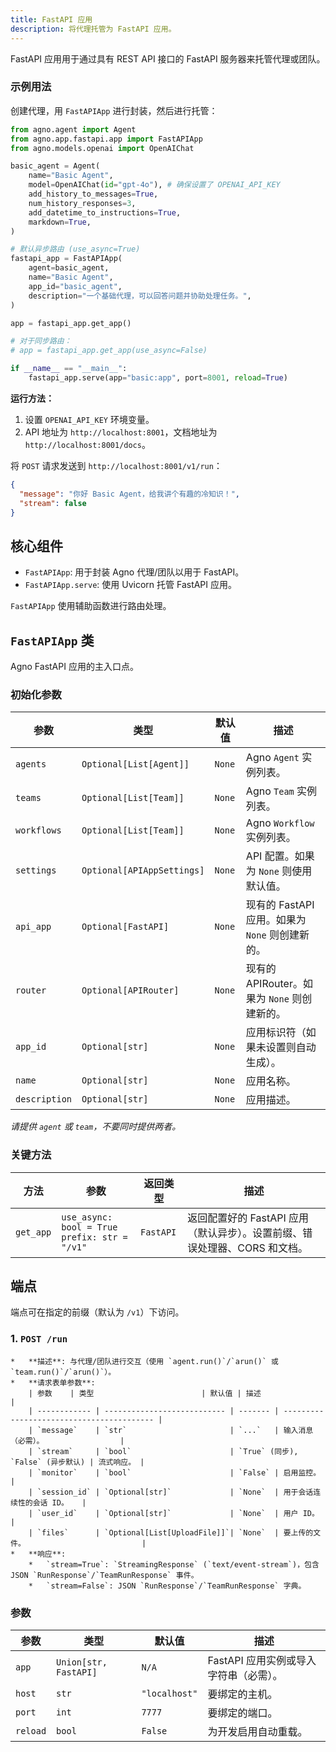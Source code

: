 ```yaml
---
title: FastAPI 应用
description: 将代理托管为 FastAPI 应用。
---
```



FastAPI 应用用于通过具有 REST API 接口的 FastAPI 服务器来托管代理或团队。

### 示例用法

创建代理，用 `FastAPIApp` 进行封装，然后进行托管：

```python
from agno.agent import Agent
from agno.app.fastapi.app import FastAPIApp
from agno.models.openai import OpenAIChat

basic_agent = Agent(
    name="Basic Agent",
    model=OpenAIChat(id="gpt-4o"), # 确保设置了 OPENAI_API_KEY
    add_history_to_messages=True,
    num_history_responses=3,
    add_datetime_to_instructions=True,
    markdown=True,
)

# 默认异步路由 (use_async=True)
fastapi_app = FastAPIApp(
    agent=basic_agent,
    name="Basic Agent",
    app_id="basic_agent",
    description="一个基础代理，可以回答问题并协助处理任务。",
)

app = fastapi_app.get_app()

# 对于同步路由：
# app = fastapi_app.get_app(use_async=False)

if __name__ == "__main__":
    fastapi_app.serve(app="basic:app", port=8001, reload=True)

```

**运行方法：**

1.  设置 `OPENAI_API_KEY` 环境变量。
2.  API 地址为 `http://localhost:8001`，文档地址为 `http://localhost:8001/docs`。

将 `POST` 请求发送到 `http://localhost:8001/v1/run`：
```json
{
  "message": "你好 Basic Agent，给我讲个有趣的冷知识！",
  "stream": false
}
```

## 核心组件

- `FastAPIApp`: 用于封装 Agno 代理/团队以用于 FastAPI。
- `FastAPIApp.serve`: 使用 Uvicorn 托管 FastAPI 应用。

`FastAPIApp` 使用辅助函数进行路由处理。

## `FastAPIApp` 类

Agno FastAPI 应用的主入口点。

### 初始化参数

| 参数  | 类型                      | 默认值 | 描述                                           |
| ------ | -------------------------- | ------- | ----------------------------------------------- |
| `agents`    | `Optional[List[Agent]]`         | `None`  | Agno `Agent` 实例列表。                |
| `teams`     | `Optional[List[Team]]`          | `None`  | Agno `Team` 实例列表。                 |
| `workflows`     | `Optional[List[Team]]`          | `None`  | Agno `Workflow` 实例列表。                 |
| `settings` | `Optional[APIAppSettings]`| `None`  | API 配置。如果为 `None` 则使用默认值。                |
| `api_app`  | `Optional[FastAPI]`       | `None`  | 现有的 FastAPI 应用。如果为 `None` 则创建新的。 |
| `router`   | `Optional[APIRouter]`     | `None`  | 现有的 APIRouter。如果为 `None` 则创建新的。        |
| `app_id`    | `Optional[str]`           | `None`  | 应用标识符（如果未设置则自动生成）。                         |
| `name`    | `Optional[str]`           | `None`  | 应用名称。                         |
| `description`    | `Optional[str]`           | `None`  | 应用描述。                         |

*请提供 `agent` 或 `team`，不要同时提供两者。*

### 关键方法

| 方法 | 参数 | 返回类型 | 描述 |
|--------|------------|-------------|-------------|
| `get_app` | `use_async: bool = True`<br/>`prefix: str = "/v1"` | `FastAPI` | 返回配置好的 FastAPI 应用（默认异步）。设置前缀、错误处理器、CORS 和文档。 |

## 端点

端点可在指定的前缀（默认为 `/v1`）下访问。

### 1. `POST /run`
    *   **描述**: 与代理/团队进行交互（使用 `agent.run()`/`arun()` 或 `team.run()`/`arun()`）。
    *   **请求表单参数**:
        | 参数    | 类型                        | 默认值 | 描述                               |
        | ------------ | --------------------------- | ------- | ----------------------------------------- |
        | `message`    | `str`                       | `...`   | 输入消息（必需）。                 |
        | `stream`     | `bool`                      | `True` (同步), `False` (异步默认) | 流式响应。 |
        | `monitor`    | `bool`                      | `False` | 启用监控。                        |
        | `session_id` | `Optional[str]`             | `None`  | 用于会话连续性的会话 ID。   |
        | `user_id`    | `Optional[str]`             | `None`  | 用户 ID。                                  |
        | `files`      | `Optional[List[UploadFile]]`| `None`  | 要上传的文件。                          |
    *   **响应**:
        *   `stream=True`: `StreamingResponse` (`text/event-stream`)，包含 JSON `RunResponse`/`TeamRunResponse` 事件。
        *   `stream=False`: JSON `RunResponse`/`TeamRunResponse` 字典。

### 参数

| 参数 | 类型                | 默认值     | 描述                                        |
| -------- | ------------------- | ----------- | -------------------------------------------------- |
| `app`     | `Union[str, FastAPI]` | `N/A`       | FastAPI 应用实例或导入字符串（必需）。 |
| `host`    | `str`               | `"localhost"` | 要绑定的主机。                                      |
| `port`    | `int`               | `7777`      | 要绑定的端口。                                      |
| `reload`  | `bool`              | `False`     | 为开发启用自动重载。                |
